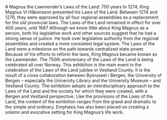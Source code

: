 
 
 
<Spacer height={20} />
<Container style="firstletter">
# Magnus the Lawmender’s Laws of the Land: 750 years
</Container>

<Spacer height={16} />

<Container stil="initial sm:columns-2">
In 1274, King Magnus VI Håkonsson presented his Laws of the Land. Between 1274 and 1276, they were approved by all four regional assemblies as a replacement for the old provincial laws. The Laws of the Land remained in effect for over 400 years, until 1687 Although we know little about King Magnus as a person, both his legislative work and other sources suggest that he had a strong sense of justice. He took over legislative authority from the regional assemblies and created a more consistent legal system. The Laws of the Land were a milestone on the path towards centralized state power. Because of his efforts to reform the laws, King Magnus became known as the Lawmender. The 750th anniversary of the Laws of the Land is being celebrated all over Norway. This exhibition is the main event in the celebration of the Laws of the Land jubilee in Vestland County. It is the result of a close collaboration between Bymuseet i Bergen, the University of Bergen – especially the University Library and the University Museum – and Vestland County. The exhibition adopts an interdisciplinary approach to the Laws of the Land and the society for which they were created, with a Bergen and Vestland perspective. Like the provisions of the Laws of the Land, the content of the exhibition ranges from the grand and dramatic to the simple and ordinary. Emphasis has also been placed on creating a solemn and evocative setting for King Magnus’s life work.
</Container>

<Spacer height={30} />

<Container>
    <SubMenuCards items={sections.items} columns={2} gap={10}/>
</Container>






 